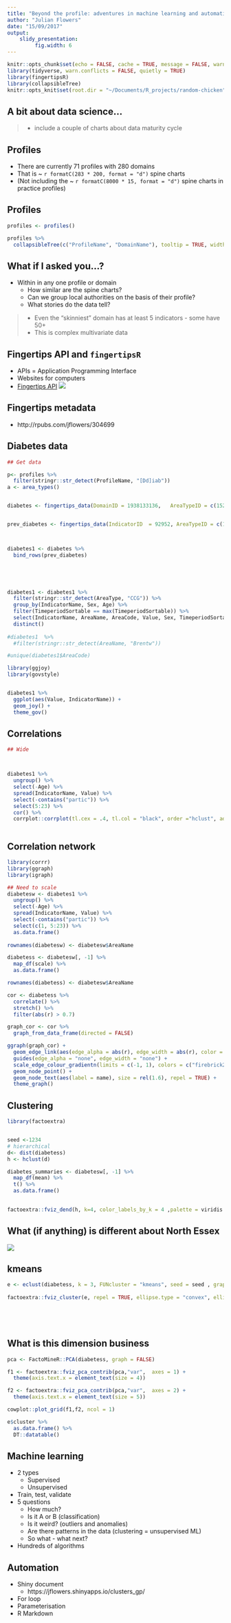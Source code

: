 ```yaml
---
title: "Beyond the profile: adventures in machine learning and automation"
author: "Julian Flowers"
date: "15/09/2017"
output: 
    slidy_presentation:
         fig.width: 6
---
```


```r
knitr::opts_chunk$set(echo = FALSE, cache = TRUE, message = FALSE, warning = FALSE)
library(tidyverse, warn.conflicts = FALSE, quietly = TRUE)
library(fingertipsR)
library(collapsibleTree)
knitr::opts_knit$set(root.dir = "~/Documents/R_projects/random-chicken")

```

## A bit about data science...

>- include a couple of charts about data maturity cycle


## Profiles

* There are currently 71 profiles with 280 domains
* That is ~ `r formatC(283 * 200, format = "d")` spine charts
* (Not including the ~ `r formatC(8000 * 15, format = "d")` spine charts in practice profiles)

## Profiles
```r


profiles <- profiles()

profiles %>%
  collapsibleTree(c("ProfileName", "DomainName"), tooltip = TRUE, width = 900)


```

## What if I asked you...?

* Within in any one profile or domain
    + How similar are the spine charts?
    + Can we group local authorities on the basis of their profile?
    + What stories do the data tell?
    
>- Even the "skinniest" domain has at least 5 indicators - some have 50+
>- This is complex multivariate data

## Fingertips API and `fingertipsR`

* APIs = Application Programming Interface
* Websites for computers
* [Fingertips API](https://fingertips.phe.org.uk/api)
![](images/api.png)

## Fingertips metadata

* http://rpubs.com/jflowers/304699



## Diabetes data
```r
## Get data

p<- profiles %>%
  filter(stringr::str_detect(ProfileName, "[Dd]iab"))
a <- area_types()


diabetes <- fingertips_data(DomainID = 1938133136,   AreaTypeID = c(152, 153))


prev_diabetes <- fingertips_data(IndicatorID  = 92952, AreaTypeID = c(152, 153)) %>% distinct()



diabetes1 <- diabetes %>%
  bind_rows(prev_diabetes) 
  




diabetes1 <- diabetes1 %>%
  filter(stringr::str_detect(AreaType, "CCG")) %>%
  group_by(IndicatorName, Sex, Age) %>%
  filter(TimeperiodSortable == max(TimeperiodSortable)) %>%
  select(IndicatorName, AreaName, AreaCode, Value, Sex, TimeperiodSortable) %>%
  distinct()
  
#diabetes1  %>%
  #filter(stringr::str_detect(AreaName, "Brentw"))

#unique(diabetes1$AreaCode)
```

```r
library(ggjoy)
library(govstyle)


diabetes1 %>%
  ggplot(aes(Value, IndicatorName)) +
  geom_joy() +
  theme_gov()
```

## Correlations

```r
## Wide



diabetes1 %>%
  ungroup() %>%
  select(-Age) %>% 
  spread(IndicatorName, Value) %>%
  select(-contains("partic")) %>%
  select(5:23) %>%
  cor() %>%
  corrplot::corrplot(tl.cex = .4, tl.col = "black", order ="hclust", addrect = 5)



```

## Correlation network

```r
library(corrr)
library(ggraph)
library(igraph)

## Need to scale
diabetesw <- diabetes1 %>%
  ungroup() %>%
  select(-Age) %>% 
  spread(IndicatorName, Value) %>%
  select(-contains("partic")) %>%
  select(c(1, 5:23)) %>%
  as.data.frame()
 
rownames(diabetesw) <- diabetesw$AreaName

diabetess <- diabetesw[, -1] %>%
  map_df(scale) %>%
  as.data.frame()

rownames(diabetess) <- diabetesw$AreaName

cor <- diabetess %>%
  correlate() %>%
  stretch() %>%
  filter(abs(r) > 0.7)

graph_cor <- cor %>%
  graph_from_data_frame(directed = FALSE)

ggraph(graph_cor) +
  geom_edge_link(aes(edge_alpha = abs(r), edge_width = abs(r), color = r)) +
  guides(edge_alpha = "none", edge_width = "none") +
  scale_edge_colour_gradientn(limits = c(-1, 1), colors = c("firebrick2", "dodgerblue2"))+
  geom_node_point() +
  geom_node_text(aes(label = name), size = rel(1.6), repel = TRUE) +
  theme_graph()
```


## Clustering 

```r
library(factoextra)


seed <-1234
# hierarchical
d<- dist(diabetess)
h <- hclust(d)

diabetes_summaries <- diabetesw[, -1] %>%
  map_df(mean) %>%
  t() %>%
  as.data.frame()
  
```

```r

factoextra::fviz_dend(h, k=4, color_labels_by_k = 4 ,palette = viridis::magma(direction = 1, 4, begin = 0.2, end = 0.6), horiz = TRUE, type = "circular", cex = .4)


```


## What (if anything) is different about North Essex

![](images/AreaProfilesTable.png)





## kmeans
```r
e <- eclust(diabetess, k = 3, FUNcluster = "kmeans", seed = seed , graph = FALSE)
  
factoextra::fviz_cluster(e, repel = TRUE, ellipse.type = "convex", ellipse = TRUE, ellipse.level = .99, labelsize = 5)



  
```

## What is this dimension business

```r
pca <- FactoMineR::PCA(diabetess, graph = FALSE)

f1 <- factoextra::fviz_pca_contrib(pca,"var",  axes = 1) +
  theme(axis.text.x = element_text(size = 4))

f2 <- factoextra::fviz_pca_contrib(pca,"var",  axes = 2) +
  theme(axis.text.x = element_text(size = 5))

cowplot::plot_grid(f1,f2, ncol = 1)

```


```r

e$cluster %>%
  as.data.frame() %>% 
  DT::datatable()

```


## Machine learning

* 2 types
    + Supervised
    + Unsupervised
* Train, test, validate    
* 5 questions
    + How much?
    + Is it A or B (classification)
    + Is it weird? (outliers and anomalies)
    + Are there patterns in the data (clustering = unsupervised ML)
    + So what - what next?
* Hundreds of algorithms


## Automation

* Shiny document
    + https://jflowers.shinyapps.io/clusters_gp/ 
* For loop
* Parameterisation
* R Markdown